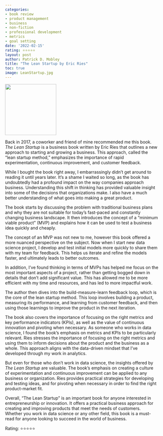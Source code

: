 ```yaml
---
categories:
- book review
- product management
- business
- non-fiction
- professional development
- metrics
- goal setting
date: '2022-02-15'
rating: ⭐⭐⭐⭐⭐
layout: post
author: Patrick D. Mobley
title: "The Lean Startup by Eric Ries"
toc: true
image: LeanStartup.jpg
---
```


![](LeanStartup.jpg){width=12em fig-align="center"}

Back in 2017, a coworker and friend of mine recommended me this book. *The Lean Startup* is a business book written by Eric Ries that outlines a new approach to starting and growing a business. This approach, called the "lean startup method," emphasizes the importance of rapid experimentation, continuous improvement, and customer feedback.

While I bought the book right away, I embarrassingly didn't get around to reading it until years later. It's a shame I waited so long, as the book has undoubtedly had a profound impact on the way companies approach business. Understanding this shift in thinking has provided valuable insight into some of the decisions that organizations make. I also have a much better understanding of what goes into making a great product. 

The book starts by discussing the problem with traditional business plans and why they are not suitable for today's fast-paced and constantly changing business landscape. It then introduces the concept of a "minimum viable product" (MVP) and explains how it can be used to test a business idea quickly and cheaply.

The concept of an MVP was not new to me, however this book offered a more nuanced perspective on the subject. Now when I start new data science project, I develop and test initial models more quickly to share them with my team for feedback. This helps us iterate and refine the models faster, and ultimately leads to better outcomes.

In addition, I've found thinking in terms of MVPs has helped me focus on the most important aspects of a project, rather than getting bogged down in details that don't add significant value. This has allowed me to be more efficient with my time and resources, and has led to more impactful work.

The author then dives into the build-measure-learn feedback loop, which is the core of the lean startup method. This loop involves building a product, measuring its performance, and learning from customer feedback, and then using those learnings to improve the product in the next iteration.

The book also covers the importance of focusing on the right metrics and key performance indicators (KPIs), as well as the value of continuous innovation and pivoting when necessary. As someone who works in data science, I found the book's emphasis on metrics and KPIs to be particularly relevant. Ries stresses the importance of focusing on the right metrics and using them to inform decisions about the product and the business as a whole. This approach aligns with the data-driven mindset that I've developed through my work in analytics. 

But even for those who don't work in data science, the insights offered by *The Lean Startup* are valuable. The book's emphasis on creating a culture of experimentation and continuous improvement can be applied to any business or organization. Ries provides practical strategies for developing and testing ideas, and for pivoting when necessary in order to find the right product-market fit.

Overall, "The Lean Startup" is an important book for anyone interested in entrepreneurship or innovation. It offers a practical business approach for creating and improving products that meet the needs of customers. Whether you work in data science or any other field, this book is a must-read for anyone looking to succeed in the world of business.

Rating: ⭐⭐⭐⭐⭐